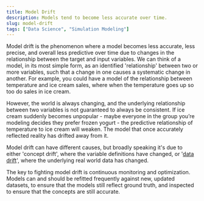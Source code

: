 ```yaml
---
title: Model Drift
description: Models tend to become less accurate over time.
slug: model-drift
tags: ["Data Science", "Simulation Modeling"]
---
```


Model drift is the phenomenon where a model becomes less accurate, less precise, and overall less predictive over time due to changes in the relationship between the target and input variables. We can think of a model, in its most simple form, as an identified 'relationship' between two or more variables, such that a change in one causes a systematic change in another. For example, you could have a model of the relationship between temperature and ice cream sales, where when the temperature goes up so too do sales in ice cream.

However, the world is always changing, and the underlying relationship between two variables is not guaranteed to always be consistent. If ice cream suddenly becomes unpopular - maybe everyone in the group you’re modeling decides they prefer frozen yogurt - the predictive relationship of temperature to ice cream will weaken. The model that once accurately reflected reality has drifted away from it.

Model drift can have different causes, but broadly speaking it's due to either 'concept drift', where the variable definitions have changed, or '[data drift](/glossary/data-drift)', where the underlying real world data has changed.

The key to fighting model drift is continuous monitoring and optimization. Models can and should be refitted frequently against new, updated datasets, to ensure that the models still reflect ground truth, and inspected to ensure that the concepts are still accurate.

